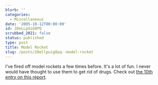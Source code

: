 ```yaml
---
blurb: ''
categories:
  - Miscellaneous
date: '2005-10-12T00:00:00'
id: 20eLLpUiG8PQ
scrubbed_2021: false
status: published
type: post
title: Model Rocket
slug: /posts/20ellpuig8pq--model-rocket
---
```


I've fired off model rockets a few times before. It's a lot of fun.
I never would have thought to use them to get rid of drugs. Check
out
[the 10th entry on this report](http://www.usdoj.gov/dea/programs/forensicsci/microgram/mg1005/mg1005.html).
